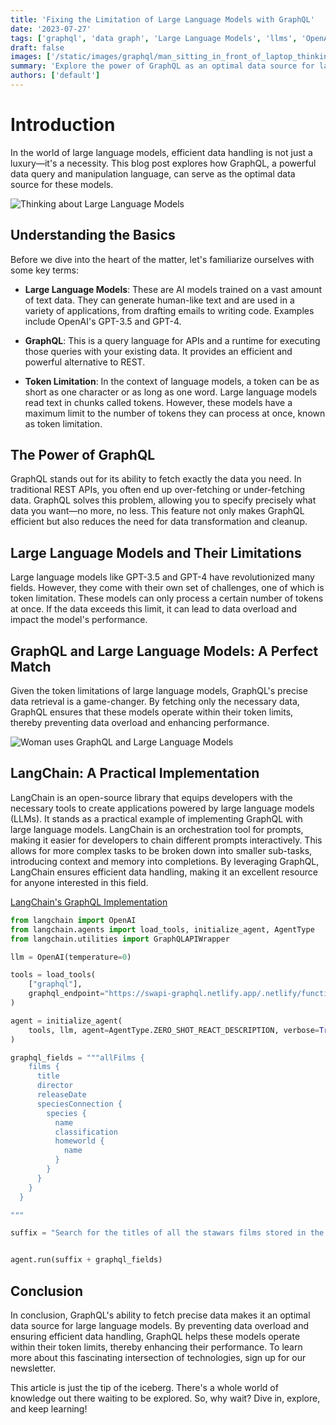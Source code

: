 ```yaml
---
title: 'Fixing the Limitation of Large Language Models with GraphQL'
date: '2023-07-27'
tags: ['graphql', 'data graph', 'Large Language Models', 'llms', 'OpenAI', 'data fetching']
draft: false
images: ['/static/images/graphql/man_sitting_in_front_of_laptop_thinking.png']
summary: 'Explore the power of GraphQL as an optimal data source for large language models in this comprehensive guide.'
authors: ['default']
---
```


# Introduction

In the world of large language models, efficient data handling is not just a luxury—it's a necessity. This blog post explores how GraphQL, a powerful data query and manipulation language, can serve as the optimal data source for these models.

![Thinking about Large Language Models](/static/images/graphql/man_sitting_in_front_of_laptop_thinking.png)

## Understanding the Basics

Before we dive into the heart of the matter, let's familiarize ourselves with some key terms:

- **Large Language Models**: These are AI models trained on a vast amount of text data. They can generate human-like text and are used in a variety of applications, from drafting emails to writing code. Examples include OpenAI's GPT-3.5 and GPT-4.

- **GraphQL**: This is a query language for APIs and a runtime for executing those queries with your existing data. It provides an efficient and powerful alternative to REST.

- **Token Limitation**: In the context of language models, a token can be as short as one character or as long as one word. Large language models read text in chunks called tokens. However, these models have a maximum limit to the number of tokens they can process at once, known as token limitation.

## The Power of GraphQL

GraphQL stands out for its ability to fetch exactly the data you need. In traditional REST APIs, you often end up over-fetching or under-fetching data. GraphQL solves this problem, allowing you to specify precisely what data you want—no more, no less. This feature not only makes GraphQL efficient but also reduces the need for data transformation and cleanup.

## Large Language Models and Their Limitations

Large language models like GPT-3.5 and GPT-4 have revolutionized many fields. However, they come with their own set of challenges, one of which is token limitation. These models can only process a certain number of tokens at once. If the data exceeds this limit, it can lead to data overload and impact the model's performance.

## GraphQL and Large Language Models: A Perfect Match

Given the token limitations of large language models, GraphQL's precise data retrieval is a game-changer. By fetching only the necessary data, GraphQL ensures that these models operate within their token limits, thereby preventing data overload and enhancing performance.

![Woman uses GraphQL and Large Language Models](/static/images/graphql/ai_joining_with_other_technologies.png)

## LangChain: A Practical Implementation

LangChain is an open-source library that equips developers with the necessary tools to create applications powered by large language models (LLMs). It stands as a practical example of implementing GraphQL with large language models. LangChain is an orchestration tool for prompts, making it easier for developers to chain different prompts interactively. This allows for more complex tasks to be broken down into smaller sub-tasks, introducing context and memory into completions. By leveraging GraphQL, LangChain ensures efficient data handling, making it an excellent resource for anyone interested in this field.

[LangChain's GraphQL Implementation](https://python.langchain.com/docs/integrations/tools/graphql)

```python
from langchain import OpenAI
from langchain.agents import load_tools, initialize_agent, AgentType
from langchain.utilities import GraphQLAPIWrapper

llm = OpenAI(temperature=0)

tools = load_tools(
    ["graphql"],
    graphql_endpoint="https://swapi-graphql.netlify.app/.netlify/functions/index",
)

agent = initialize_agent(
    tools, llm, agent=AgentType.ZERO_SHOT_REACT_DESCRIPTION, verbose=True
)

graphql_fields = """allFilms {
    films {
      title
      director
      releaseDate
      speciesConnection {
        species {
          name
          classification
          homeworld {
            name
          }
        }
      }
    }
  }

"""

suffix = "Search for the titles of all the stawars films stored in the graphql database that has this schema "


agent.run(suffix + graphql_fields)
```

## Conclusion

In conclusion, GraphQL's ability to fetch precise data makes it an optimal data source for large language models. By preventing data overload and ensuring efficient data handling, GraphQL helps these models operate within their token limits, thereby enhancing their performance. To learn more about this fascinating intersection of technologies, sign up for our newsletter.

This article is just the tip of the iceberg. There's a whole world of knowledge out there waiting to be explored. So, why wait? Dive in, explore, and keep learning!

<BlogNewsletterForm title="Get twice as much done with a fifth of the code." />
